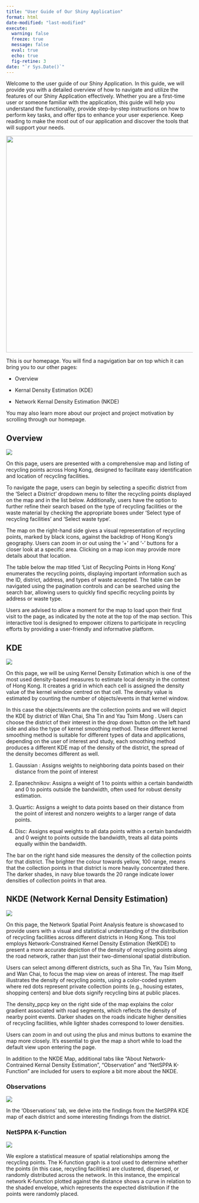 ```yaml
---
title: "User Guide of Our Shiny Application"
format: html
date-modified: "last-modified"
execute:  
  warning: false
  freeze: true
  message: false 
  eval: true 
  echo: true 
  fig-retine: 3
date: "`r Sys.Date()`"
---
```


Welcome to the user guide of our Shiny Application. In this guide, we will provide you with a detailed overview of how to navigate and utilize the features of our Shiny Application effectively. Whether you are a first-time user or someone familiar with the application, this guide will help you understand the functionality, provide step-by-step instructions on how to perform key tasks, and offer tips to enhance your user experience. Keep reading to make the most out of our application and discover the tools that will support your needs.

![](images/clipboard-3429064090.png){fig-align="center" width="585"}

This is our homepage. You will find a nagvigation bar on top which it can bring you to our other pages:

-   Overview

-   Kernal Density Estimation (KDE)

-   Network Kernal Density Estimation (NKDE)

You may also learn more about our project and project motivation by scrolling through our homepage.

## Overview

![](images/clipboard-3582876104.png)

On this page, users are presented with a comprehensive map and listing of recycling points across Hong Kong, designed to facilitate easy identification and location of recycling facilities.

To navigate the page, users can begin by selecting a specific district from the 'Select a District' dropdown menu to filter the recycling points displayed on the map and in the list below. Additionally, users have the option to further refine their search based on the type of recycling facilities or the waste material by checking the appropriate boxes under 'Select type of recycling facilities' and 'Select waste type'.

The map on the right-hand side gives a visual representation of recycling points, marked by black icons, against the backdrop of Hong Kong’s geography. Users can zoom in or out using the '+' and '-' buttons for a closer look at a specific area. Clicking on a map icon may provide more details about that location.

The table below the map titled 'List of Recycling Points in Hong Kong' enumerates the recycling points, displaying important information such as the ID, district, address, and types of waste accepted. The table can be navigated using the pagination controls and can be searched using the search bar, allowing users to quickly find specific recycling points by address or waste type.

Users are advised to allow a moment for the map to load upon their first visit to the page, as indicated by the note at the top of the map section. This interactive tool is designed to empower citizens to participate in recycling efforts by providing a user-friendly and informative platform.

## KDE

![](images/clipboard-1886523440.png)

On this page, we will be using Kernel Density Estimation which is one of the most used density-based measures to estimate local density in the context of Hong Kong. It creates a grid in which each cell is assigned the density value of the kernel window centred on that cell. The density value is estimated by counting the number of objects/events in that kernel window.

In this case the objects/events are the collection points and we will depict the KDE by district of Wan Chai, Sha Tin and Yau Tsim Mong . Users can choose the district of their interest in the drop down button on the left hand side and also the type of kernel smoothing method. These different kernel smoothing method is suitable for different types of data and applications, depending on the user of interest and study, each smoothing method produces a different KDE map of the density of the district, the spread of the density becomes different as well.

1.  Gaussian : Assigns weights to neighboring data points based on their distance from the point of interest

2.  Epanechnikov: Assigns a weight of 1 to points within a certain bandwidth and 0 to points outside the bandwidth, often used for robust density estimation.

3.  Quartic: Assigns a weight to data points based on their distance from the point of interest and nonzero weights to a larger range of data points.

4.  Disc: Assigns equal weights to all data points within a certain bandwidth and 0 weight to points outside the bandwidth, treats all data points equally within the bandwidth.

The bar on the right hand side measures the density of the collection points for that district. The brighter the colour towards yellow, 100 range, means that the collection points in that district is more heavily concentrated there. The darker shades, in navy blue towards the 20 range indicate lower densities of collection points in that area.

## NKDE (Network Kernal Density Estimation)

![](images/clipboard-1152750894.png)

On this page, the Network Spatial Point Analysis feature is showcased to provide users with a visual and statistical understanding of the distribution of recycling facilities across different districts in Hong Kong. This tool employs Network-Constrained Kernel Density Estimation (NetKDE) to present a more accurate depiction of the density of recycling points along the road network, rather than just their two-dimensional spatial distribution.

Users can select among different districts, such as Sha Tin, Yau Tsim Mong, and Wan Chai, to focus the map view on areas of interest. The map itself illustrates the density of recycling points, using a color-coded system where red dots represent private collection points (e.g., housing estates, shopping centers) and blue dots signify recycling bins at public places.

The density_ppcp key on the right side of the map explains the color gradient associated with road segments, which reflects the density of nearby point events. Darker shades on the roads indicate higher densities of recycling facilities, while lighter shades correspond to lower densities.

Users can zoom in and out using the plus and minus buttons to examine the map more closely. It's essential to give the map a short while to load the default view upon entering the page.

In addition to the NKDE Map, additional tabs like "About Network-Contrained Kernal Density Estimation", "Observation" and "NetSPPA K-Function" are included for users to explore a bit more about the NKDE.

### Observations

![](images/clipboard-3718885929.png)

In the 'Observations' tab, we delve into the findings from the NetSPPA KDE map of each district and some interesting findings from the district.

### NetSPPA K-Function

![](images/clipboard-1116655973.png)

We explore a statistical measure of spatial relationships among the recycling points. The K-function graph is a tool used to determine whether the points (in this case, recycling facilities) are clustered, dispersed, or randomly distributed across the network. In this instance, the empirical network K-function plotted against the distance shows a curve in relation to the shaded envelope, which represents the expected distribution if the points were randomly placed.
